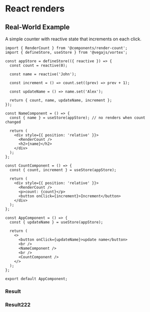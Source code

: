 # React renders

## Real-World Example

A simple counter with reactive state that increments on each click.


```mdx
import { RenderCount } from '@components/render-count';
import { defineStore, useStore } from '@vegajs/vortex';

const appStore = defineStore(({ reactive }) => {
  const count = reactive(0);

  const name = reactive('John');

  const increment = () => count.set((prev) => prev + 1);

  const updateName = () => name.set('Alex');

  return { count, name, updateName, increment };
});

const NameComponent = () => {
  const { name } = useStore(appStore); // no renders when count changed

  return (
    <div style={{ position: 'relative' }}>
      <RenderCount />
      <h2>{name}</h2>
    </div>
  );
};

const CountComponent = () => {
  const { count, increment } = useStore(appStore);

  return (
    <div style={{ position: 'relative' }}>
      <RenderCount />
      <p>count: {count}</p>
      <button onClick={increment}>Increment</button>
    </div>
  );
};

const AppComponent = () => {
  const { updateName } = useStore(appStore);

  return (
    <>
      <button onClick={updateName}>update name</button>
      <br />
      <NameComponent />
      <br />
      <CountComponent />
    </>
  );
};

export default AppComponent;
```

### Result

<AppComponent />

### Result222
